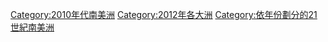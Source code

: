 {{portal|南美洲}}
{{Commons category|2012 in South America}}
{{Year by category
|m=2
|c=0
|d=1
|y=2
|cat=南美洲
|sortkey=南美洲
|parent=依年份劃分的21世紀南美洲
|subcat=2010年代南美洲
}}
[[Category:2010年代南美洲|Category:2010年代南美洲]]
[[Category:2012年各大洲|Category:2012年各大洲]]
[[Category:依年份劃分的21世紀南美洲|Category:依年份劃分的21世紀南美洲]]